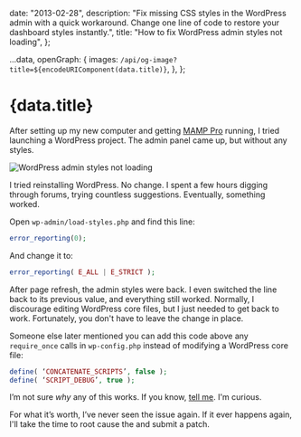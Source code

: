 
  date: "2013-02-28",
  description:
    "Fix missing CSS styles in the WordPress admin with a quick workaround. Change one line of code to restore your dashboard styles instantly.",
  title: "How to fix WordPress admin styles not loading",
};

  ...data,
  openGraph: {
    images: `/api/og-image?title=${encodeURIComponent(data.title)}`,
  },
};

# {data.title}

<FormattedDate date={data.date} />

After setting up my new computer and getting [MAMP Pro](https://www.mamp.info) running, I tried launching a WordPress project. The admin panel came up, but without any styles.

<Image
  alt="WordPress admin styles not loading"
  height={513}
  src="https://ty3rozserpuox2as.public.blob.vercel-storage.com/fix-wordpress-admin-styles-not-loading/wordpress-admin-missing-styles-F5grUw0JHvEfq6It4dLBHzRIXklRoy.jpg"
  width={768}
/>

I tried reinstalling WordPress. No change. I spent a few hours digging through forums, trying countless suggestions. Eventually, something worked.

Open `wp-admin/load-styles.php` and find this line:

```php
error_reporting(0);
```

And change it to:

```php
error_reporting( E_ALL | E_STRICT );
```

After page refresh, the admin styles were back. I even switched the line back to its previous value, and everything still worked. Normally, I discourage editing WordPress core files, but I just needed to get back to work. Fortunately, you don't have to leave the change in place.

Someone else later mentioned you can add this code above any `require_once` calls in `wp-config.php` instead of modifying a WordPress core file:

```php
define( ‘CONCATENATE_SCRIPTS’, false );
define( ‘SCRIPT_DEBUG’, true );
```

I’m not sure _why_ any of this works. If you know, [tell me](https://x.com/intent/post?screen_name=manovotny). I'm curious.

For what it’s worth, I’ve never seen the issue again. If it ever happens again, I'll take the time to root cause the and submit a patch.
